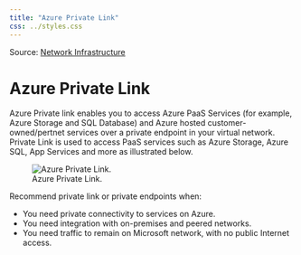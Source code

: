 ```yaml
---
title: "Azure Private Link"
css: ../styles.css
---
```


Source: [Network Infrastructure](https://microsoftlearning.github.io/AZ-305-DesigningMicrosoftAzureInfrastructureSolutions/Instructions/CaseStudy/09-Networkingoption2.html)

# Azure Private Link
Azure Private link enables you to access Azure PaaS Services (for example, Azure Storage and SQL Database) and Azure hosted customer-owned/pertnet services over a private endpoint in your virtual network. Private Link is used to access PaaS services such as Azure Storage, Azure SQL, App Services and more as illustrated below.

![Azure Private Link.](../images/azure-private-link.png)

Recommend private link or private endpoints when:

- You need private connectivity to services on Azure.
- You need integration with on-premises and peered networks.
- You need traffic to remain on Microsoft network, with no public Internet access.

